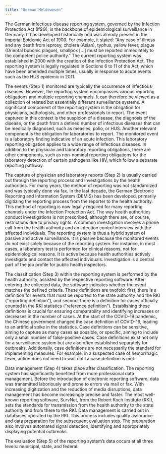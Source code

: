 ```yaml
---
title: "German Meldewesen"
---
```



The German infectious disease reporting system, governed by the Infection Protection Act (IfSG), is the backbone of epidemiological surveillance in Germany. It has developed historically and was already present in the Imperial Epidemic Act of 1900. For example, it stated: “Any case of illness and any death from leprosy, cholera (Asian), typhus, yellow fever, plague (Oriental bubonic plague), smallpox […] must be reported immediately to the competent police authority.” The current reporting system was established in 2000 with the creation of the Infection Protection Act. The reporting system is legally regulated in Sections 6 to 11 of the Act, which have been amended multiple times, usually in response to acute events such as the HUS epidemic in 2011.

The events (Step 1) monitored are typically the occurrence of infectious diseases. However, the reporting system encompasses various reporting obligations and multiple reporting channels. It can therefore be viewed as a collection of related but essentially different surveillance systems. A significant component of the reporting system is the obligation for physicians, pathologists, and other professionals to report. The event captured in this context is the suspicion of a disease, the diagnosis of the disease, or the death from a defined number of infectious diseases that can be medically diagnosed, such as measles, polio, or HUS. Another relevant component is the obligation for laboratories to report. The monitored event is a laboratory finding indicative of an acute infection. This laboratory reporting obligation applies to a wide range of infectious diseases. In addition to the physician and laboratory reporting obligations, there are other components, such as non-nominal reporting obligations for the laboratory detection of certain pathogens like HIV, which follow a separate reporting pathway.

The capture of physician and laboratory reports (Step 2) is usually carried out through the reporting process and investigations by the health authorities. For many years, the method of reporting was not standardized and was typically done via fax. In the last decade, the German Electronic Reporting and Information System (DEMIS) has been developed, primarily digitizing the reporting process from the reporter to the health authority. This method of reporting is now legally required for many reporting channels under the Infection Protection Act. The way health authorities conduct investigations is not prescribed, although there are, of course, restrictions due to privacy rights. A common investigation involves a phone call from the health authority and an infection control interview with the affected individuals. The reporting system is thus a hybrid system of passive and active surveillance. It is passive because the monitored events do not exist solely because of the reporting system. For instance, in most cases, a laboratory test is performed for clinical reasons, not for epidemiological reasons. It is active because health authorities actively investigate and contact the affected individuals. Investigation is a central part of the job profile for public health inspectors.

The classification (Step 3) within the reporting system is performed by the health authority, assisted by the respective reporting software. After entering the collected data, the software indicates whether the event matches the defined criteria. These definitions are twofold: first, there is a definition for events that must be reported to the state authority and the RKI ("reporting definition"), and second, there is a definition for cases officially counted in the RKI statistics ("reference definition"). Establishing these definitions is crucial for ensuring comparability and identifying increases or decreases in the number of cases. At the start of the COVID-19 pandemic, the Chinese government changed the case definition of COVID-19, leading to an artificial spike in the statistics. Case definitions can be sensitive, aiming to capture as many cases as possible, or specific, aiming to include only a small number of false-positive cases. Case definitions exist not only for a surveillance system but are also often established separately for outbreaks. Additionally, case definitions are not necessarily the standard for implementing measures. For example, in a suspected case of hemorrhagic fever, action does not need to wait until a case definition is met.

Data management (Step 4) takes place after classification. The reporting system has significantly benefited from more professional data management. Before the introduction of electronic reporting software, data was transmitted laboriously and prone to errors via mail or fax. With increasing digitization and the reduction of media disruptions, data management has become increasingly precise and faster. The most well-known reporting software, SurvNet, from the Robert Koch Institute (RKI), sets the standards for transmission from the health authority to the state authority and from there to the RKI. Data management is carried out in databases operated by the RKI. This process includes quality assurance and data preparation for the subsequent evaluation step. The preparation also involves automated signal detection, identifying and appropriately displaying potential outbreaks.

The evaluation (Step 5) of the reporting system’s data occurs at all three levels: municipal, state, and federal.
